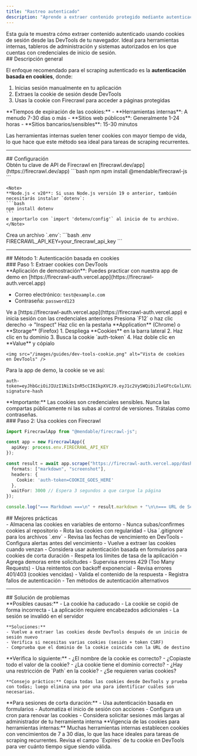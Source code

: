 ```yaml
---
title: "Rastreo autenticado"
description: "Aprende a extraer contenido protegido mediante autenticación usando cookies"
---
```


<Info>
Esta guía te muestra cómo extraer contenido autenticado usando cookies de sesión desde las DevTools de tu navegador. Ideal para herramientas internas, tableros de administración y sistemas autorizados en los que cuentas con credenciales de inicio de sesión.
</Info>

<div id="overview">
  ## Descripción general
</div>

El enfoque recomendado para el scraping autenticado es la **autenticación basada en cookies**, donde:

1. Inicias sesión manualmente en tu aplicación
2. Extraes la cookie de sesión desde DevTools
3. Usas la cookie con Firecrawl para acceder a páginas protegidas

<Note>
**Tiempos de expiración de las cookies:**
- **Herramientas internas**: A menudo 7-30 días o más
- **Sitios web públicos**: Generalmente 1-24 horas
- **Sitios bancarios/sensibles**: 15-30 minutos

Las herramientas internas suelen tener cookies con mayor tiempo de vida, lo que hace que este método sea ideal para tareas de scraping recurrentes.
</Note>

---

<div id="setup">
  ## Configuración
</div>

<Steps>
  <Step title="Obtener la clave de API">
    Obtén tu clave de API de Firecrawl en [firecrawl.dev/app](https://firecrawl.dev/app)
  </Step>

  <Step title="Instalar dependencias">
    ```bash npm
    npm install @mendable/firecrawl-js
    ```

    <Note>
    **Node.js < v20**: Si usas Node.js versión 19 o anterior, también necesitarás instalar `dotenv`:
    ```bash
    npm install dotenv
    ```
    e importarlo con `import 'dotenv/config'` al inicio de tu archivo.
    </Note>
  </Step>

  <Step title="Configurar el entorno">
    Crea un archivo `.env`:
    ```bash .env
    FIRECRAWL_API_KEY=your_firecrawl_api_key
    ```
  </Step>
</Steps>

---

<div id="method-1-cookie-based-authentication">
  ## Método 1: Autenticación basada en cookies
</div>

<div id="step-1-extract-cookies-from-devtools">
  ### Paso 1: Extraer cookies con DevTools
</div>

<Note>
  **Aplicación de demostración**: Puedes practicar con nuestra app de demo en [https://firecrawl-auth.vercel.app](https://firecrawl-auth.vercel.app)

  * Correo electrónico: `test@example.com`
  * Contraseña: `password123`
</Note>

<Steps>
  <Step title="Inicia sesión en tu aplicación">
    Ve a [https://firecrawl-auth.vercel.app](https://firecrawl-auth.vercel.app) e inicia sesión con las credenciales anteriores
  </Step>

  <Step title="Abre DevTools">
    Presiona `F12` o haz clic derecho → &quot;Inspect&quot;
  </Step>

  <Step title="Ve a la pestaña Application">
    Haz clic en la pestaña **Application** (Chrome) o **Storage** (Firefox)
  </Step>

  <Step title="Busca y copia la cookie">
    1. Despliega **Cookies** en la barra lateral
    2. Haz clic en tu dominio
    3. Busca la cookie `auth-token`
    4. Haz doble clic en **Value** y cópialo

    <img src="/images/guides/dev-tools-cookie.png" alt="Vista de cookies en DevTools" />
  </Step>
</Steps>

Para la app de demo, la cookie se ve así:

```
auth-token=eyJhbGciOiJIUzI1NiIsInR5cCI6IkpXVCJ9.eyJ1c2VySWQiOiJleGFtcGxlLXVzZXItaWQiLCJlbWFpbCI6InRlc3RAZXhhbXBsZS5jb20ifQ.example-signature-hash
```

<Warning>
  **Importante:** Las cookies son credenciales sensibles. Nunca las compartas públicamente ni las subas al control de versiones. Trátalas como contraseñas.
</Warning>


<div id="step-2-use-cookies-with-firecrawl">
  ### Paso 2: Usa cookies con Firecrawl
</div>

```typescript
import FirecrawlApp from "@mendable/firecrawl-js";

const app = new FirecrawlApp({
  apiKey: process.env.FIRECRAWL_API_KEY
});

const result = await app.scrape("https://firecrawl-auth.vercel.app/dashboard", {
  formats: ["markdown", "screenshot"],
  headers: {
    Cookie: 'auth-token=COOKIE_GOES_HERE'
  },
  waitFor: 3000 // Espera 3 segundos a que cargue la página
});

console.log("=== Markdown ===\n" + result.markdown + "\n\n=== URL de Screenshot ===\n" + result.screenshot);
```


<div id="best-practices">
  ## Mejores prácticas
</div>

<CardGroup cols={2}>
  <Card title="Seguridad de cookies" icon="lock">
    - Almacena las cookies en variables de entorno
    - Nunca subas/confirmes cookies al repositorio
    - Rota las cookies con regularidad
    - Usa `.gitignore` para los archivos `.env`
  </Card>

  <Card title="Vencimiento de cookies" icon="clock">
    - Revisa las fechas de vencimiento en DevTools
    - Configura alertas antes del vencimiento
    - Vuelve a extraer las cookies cuando venzan
    - Considera usar autenticación basada en formularios para cookies de corta duración
  </Card>

  <Card title="Limitación de tasa" icon="gauge">
    - Respeta los límites de tasa de la aplicación
    - Agrega demoras entre solicitudes
    - Supervisa errores 429 (Too Many Requests)
    - Usa reintentos con backoff exponencial
  </Card>

  <Card title="Manejo de errores" icon="shield">
    - Revisa errores 401/403 (cookies vencidas)
    - Valida el contenido de la respuesta
    - Registra fallos de autenticación
    - Ten métodos de autenticación alternativos
  </Card>
</CardGroup>

---

<div id="troubleshooting">
  ## Solución de problemas
</div>

<AccordionGroup>
  <Accordion title="Errores 401 Unauthorized" icon="ban">
    **Posibles causas:**
    - La cookie ha caducado
    - La cookie se copió de forma incorrecta
    - La aplicación requiere encabezados adicionales
    - La sesión se invalidó en el servidor

    **Soluciones:**
    - Vuelve a extraer las cookies desde DevTools después de un inicio de sesión nuevo
    - Verifica si necesitas varias cookies (sesión + token CSRF)
    - Comprueba que el dominio de la cookie coincida con la URL de destino
  </Accordion>

  <Accordion title="La cookie no funciona" icon="cookie-bite">
    **Verifica lo siguiente:**
    - ¿El nombre de la cookie es correcto?
    - ¿Copiaste todo el valor de la cookie?
    - ¿La cookie tiene el dominio correcto?
    - ¿Hay una restricción de `Path` en la cookie?
    - ¿Se requieren varias cookies?

    **Consejo práctico:** Copia todas las cookies desde DevTools y prueba con todas; luego elimina una por una para identificar cuáles son necesarias.
  </Accordion>

  <Accordion title="La sesión expira demasiado rápido" icon="hourglass">
    **Para sesiones de corta duración:**
    - Usa autenticación basada en formularios
    - Automatiza el inicio de sesión con acciones
    - Configura un cron para renovar las cookies
    - Considera solicitar sesiones más largas al administrador de tu herramienta interna
  </Accordion>
</AccordionGroup>

<Note>
**Vigencia de las cookies para herramientas internas:** Muchas herramientas internas establecen cookies con vencimientos de 7 a 30 días, lo que las hace ideales para tareas de scraping recurrentes. Revisa el campo `Expires` de tu cookie en DevTools para ver cuánto tiempo sigue siendo válida.
</Note>